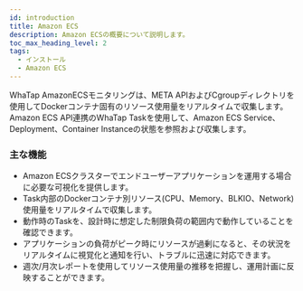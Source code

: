```yaml
---
id: introduction
title: Amazon ECS
description: Amazon ECSの概要について説明します。
toc_max_heading_level: 2
tags:
  - インストール
  - Amazon ECS
---
```


WhaTap AmazonECSモニタリングは、META APIおよびCgroupディレクトリを使用してDockerコンテナ固有のリソース使用量をリアルタイムで収集します。 Amazon ECS API連携のWhaTap Taskを使用して、Amazon ECS Service、Deployment、Container Instanceの状態を参照および収集します。

### 主な機能

- Amazon ECSクラスターでエンドユーザーアプリケーションを運用する場合に必要な可視化を提供します。 
- Task内部のDockerコンテナ別リソース(CPU、Memory、BLKIO、Network) 使用量をリアルタイムで収集します。 
- 動作時のTaskを、設計時に想定した制限負荷の範囲内で動作していることを確認できます。 
- アプリケーションの負荷がピーク時にリソースが過剰になると、その状況をリアルタイムに視覚化と通知を行い、トラブルに迅速に対応できます。 
- 週次/月次レポートを使用してリソース使用量の推移を把握し、運用計画に反映することができます。
